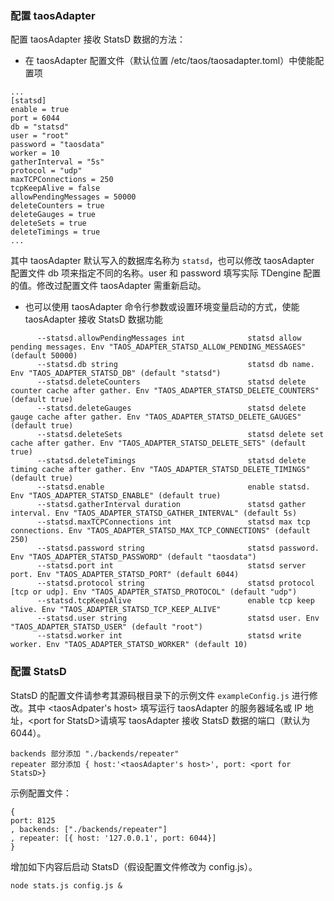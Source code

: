 ### 配置 taosAdapter

配置 taosAdapter 接收 StatsD 数据的方法：

- 在 taosAdapter 配置文件（默认位置 /etc/taos/taosadapter.toml）中使能配置项

```
...
[statsd]
enable = true
port = 6044
db = "statsd"
user = "root"
password = "taosdata"
worker = 10
gatherInterval = "5s"
protocol = "udp"
maxTCPConnections = 250
tcpKeepAlive = false
allowPendingMessages = 50000
deleteCounters = true
deleteGauges = true
deleteSets = true
deleteTimings = true
...
```

其中 taosAdapter 默认写入的数据库名称为 `statsd`，也可以修改 taosAdapter 配置文件 db 项来指定不同的名称。user 和 password 填写实际 TDengine 配置的值。修改过配置文件 taosAdapter 需重新启动。

- 也可以使用 taosAdapter 命令行参数或设置环境变量启动的方式，使能 taosAdapter 接收 StatsD 数据功能

```
      --statsd.allowPendingMessages int              statsd allow pending messages. Env "TAOS_ADAPTER_STATSD_ALLOW_PENDING_MESSAGES" (default 50000)
      --statsd.db string                             statsd db name. Env "TAOS_ADAPTER_STATSD_DB" (default "statsd")
      --statsd.deleteCounters                        statsd delete counter cache after gather. Env "TAOS_ADAPTER_STATSD_DELETE_COUNTERS" (default true)
      --statsd.deleteGauges                          statsd delete gauge cache after gather. Env "TAOS_ADAPTER_STATSD_DELETE_GAUGES" (default true)
      --statsd.deleteSets                            statsd delete set cache after gather. Env "TAOS_ADAPTER_STATSD_DELETE_SETS" (default true)
      --statsd.deleteTimings                         statsd delete timing cache after gather. Env "TAOS_ADAPTER_STATSD_DELETE_TIMINGS" (default true)
      --statsd.enable                                enable statsd. Env "TAOS_ADAPTER_STATSD_ENABLE" (default true)
      --statsd.gatherInterval duration               statsd gather interval. Env "TAOS_ADAPTER_STATSD_GATHER_INTERVAL" (default 5s)
      --statsd.maxTCPConnections int                 statsd max tcp connections. Env "TAOS_ADAPTER_STATSD_MAX_TCP_CONNECTIONS" (default 250)
      --statsd.password string                       statsd password. Env "TAOS_ADAPTER_STATSD_PASSWORD" (default "taosdata")
      --statsd.port int                              statsd server port. Env "TAOS_ADAPTER_STATSD_PORT" (default 6044)
      --statsd.protocol string                       statsd protocol [tcp or udp]. Env "TAOS_ADAPTER_STATSD_PROTOCOL" (default "udp")
      --statsd.tcpKeepAlive                          enable tcp keep alive. Env "TAOS_ADAPTER_STATSD_TCP_KEEP_ALIVE"
      --statsd.user string                           statsd user. Env "TAOS_ADAPTER_STATSD_USER" (default "root")
      --statsd.worker int                            statsd write worker. Env "TAOS_ADAPTER_STATSD_WORKER" (default 10)
```

### 配置 StatsD

StatsD 的配置文件请参考其源码根目录下的示例文件 `exampleConfig.js` 进行修改。其中 <taosAdpater's host\> 填写运行 taosAdapter 的服务器域名或 IP 地址，<port for StatsD\>请填写 taosAdapter 接收 StatsD 数据的端口（默认为 6044）。

```
backends 部分添加 "./backends/repeater"
repeater 部分添加 { host:'<taosAdapter's host>', port: <port for StatsD>}
```

示例配置文件：

```
{
port: 8125
, backends: ["./backends/repeater"]
, repeater: [{ host: '127.0.0.1', port: 6044}]
}
```

增加如下内容后启动 StatsD（假设配置文件修改为 config.js）。

```
node stats.js config.js &
```
